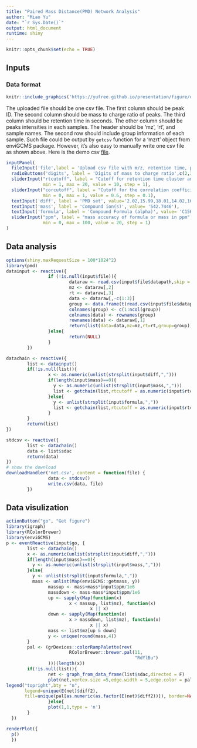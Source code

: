 ```yaml
---
title: "Paired Mass Distance(PMD) Network Analysis"
author: "Miao Yu"
date: "`r Sys.Date()`"
output: html_document
runtime: shiny
---
```


```r
knitr::opts_chunk$set(echo = TRUE)
```

## Inputs

### Data format

```r
knitr::include_graphics('https://yufree.github.io/presentation/figure/democsv.png')
```

The uploaded file should be one csv file. The first column should be peak ID. The second column should be mass to charge ratio of peaks. The third column should be retention time in seconds. The other column should be peaks intensities in each samples. The header should be 'mz', 'rt', and sample names. The second row should include group information of each sample. Such file could be output by `getcsv` function for a 'mzrt' object from enviGCMS package. However, it's also easy to manually write one csv file as shown above. Here is the demo csv [file](https://raw.githubusercontent.com/yufree/rmwf/master/inst/demodata/pmd/tbbpamzrt.csv).

```r
inputPanel(
  fileInput('file',label = 'Upload csv file with m/z, retention time, peaklist and group info',accept = c('.csv')),
  radioButtons('digits', label = 'Digits of mass to charge ratio',c(2,3),selected = 2),
  sliderInput("rtcutoff", label = "Cutoff for retention time cluster analysis:",
              min = 1, max = 20, value = 10, step = 1),
  sliderInput("corcutoff", label = "Cutoff for the correlation coefficient",
              min = 0, max = 1, value = 0.6, step = 0.1),
  textInput('diff', label = 'PMD set', value='2.02,15.99,18.01,14.02,162.05'),
  textInput('mass', label = 'Compound ion(s)', value= '542.7446'),
  textInput('formula', label = 'Compound Formula (alpha)', value= 'C15H11Br4O2'),
  sliderInput("ppm", label = "mass accuracy of formula or mass in ppm",
              min = 0, max = 100, value = 20, step = 1)
)
```

## Data analysis

```r
options(shiny.maxRequestSize = 100*1024^2)
library(pmd)
datainput <- reactive({
                if (!is.null(input$file)){
                        dataraw <- read.csv(input$file$datapath,skip = 1)
                        mz <- dataraw[,2]
                        rt <- dataraw[,3]
                        data <- dataraw[,-c(1:3)]
                        group <- data.frame(t(read.csv(input$file$datapath,nrows = 1)[-(1:3)]))
                        colnames(group) <- c(1:ncol(group))
                        colnames(data) <- rownames(group)
                        rownames(data) <- dataraw[,1]
                        return(list(data=data,mz=mz,rt=rt,group=group))
                }else{
                        return(NULL)
                }
        })

datachain <- reactive({
        list <- datainput()
        if(!is.null(list)){
                x <- as.numeric(unlist(strsplit(input$diff,",")))
                if(length(input$mass)==0){
                  y <- as.numeric(unlist(strsplit(input$mass,",")))
                  list <- getchain(list,rtcutoff = as.numeric(input$rtcutoff),accuracy = 4,digits=as.numeric(input$digits), mass = y, diff = x, corcutoff=as.numeric(input$corcutoff))
                }else{
                  y <- unlist(strsplit(input$formula,","))
                  list <- getchain(list,rtcutoff = as.numeric(input$rtcutoff),accuracy = 4,digits=as.numeric(input$digits), mass = y, diff = x, corcutoff=as.numeric(input$corcutoff), ppm = input$ppm)
                }
        }
        return(list)
})

stdcsv <- reactive({
        list <- datachain()
        data <- list$sdac
        return(data)
})
# show the download
downloadHandler('net.csv', content = function(file) {
                data <- stdcsv()
                write.csv(data, file)
        })

```

## Data visulization

```r
actionButton("go", "Get figure")
library(igraph)
library(RColorBrewer)
library(enviGCMS)
p <- eventReactive(input$go, {
        list <- datachain()
        x <- as.numeric(unlist(strsplit(input$diff,",")))
        if(length(input$mass)==0){
          y <- as.numeric(unlist(strsplit(input$mass,",")))
        }else{
          y <- unlist(strsplit(input$formula,","))
          mass <- unlist(Map(enviGCMS::getmass, y))
                massup <- mass+mass*input$ppm/1e6
                massdown <- mass-mass*input$ppm/1e6
                up <- sapply(Map(function(x)
                        x < massup, list$mz), function(x)
                                x || x)
                down <- sapply(Map(function(x)
                        x > massdown, list$mz), function(x)
                                x || x)
                mass <- list$mz[up & down]
                y <- unique(round(mass,4))
        }
        pal <- (grDevices::colorRampPalette(rev(
                        RColorBrewer::brewer.pal(11,
                                                 "RdYlBu")
                )))(length(x))
        if(!is.null(list)){
                net <- graph_from_data_frame(list$sdac,directed = F)
                plot(net,vertex.size =5,edge.width = 5,edge.color = pal[as.numeric(as.factor(E(net)$diff2))],vertex.label=ifelse(round(as.numeric(V(net)$name),4) %in% y,'Compound',NA),vertex.label.dist=1,vertex.color=ifelse(round(as.numeric(V(net)$name),4) %in% y,'red','black'),main = 'PMD network')
legend("topright",bty = "n",
       legend=unique(E(net)$diff2),
       fill=unique(pal[as.numeric(as.factor(E(net)$diff2))]), border=NA,horiz = F)
                }else{
                plot(1,1,type = 'n')
        }
  })

renderPlot({
  p()
  })
```


